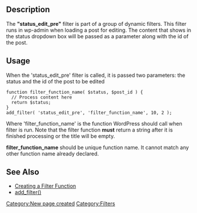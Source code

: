 ==Description==
The <b>"status_edit_pre"</b> filter is part of a group of dynamic filters. This filter runs in wp-admin when loading a post for editing. The content that shows in the status dropdown box will be passed as a parameter along with the id of the post.

==Usage==

When the 'status_edit_pre' filter is called, it is passed two parameters: the status and the id of the post to be edited

<pre>
function filter_function_name( $status, $post_id ) {
  // Process content here
  return $status;
}
add_filter( 'status_edit_pre', 'filter_function_name', 10, 2 );
</pre>

Where 'filter_function_name' is the function WordPress should call when filter is run. Note that the filter function <b>must</b> return a string after it is finished processing or the title will be empty.

'''filter_function_name''' should be unique function name. It cannot match any other function name already declared.

==See Also==
* [[Plugin_API#Create_a_Filter_Function|Creating a Filter Function]]
* [[Function_Reference/add_filter|add_filter()]]

[[Category:New page created]]
[[Category:Filters]]